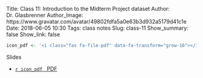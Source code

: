 Title: Class 11: Introduction to the Midterm Project dataset
Author: Dr. Glasbrenner
Author_Image: https://www.gravatar.com/avatar/49802fdfa5a0e63b3d932a5179d41c1e
Date: 2018-06-05 10:30
Tags: class notes
Slug: class-11
Show_summary: false
Show_link: false

```r
icon_pdf <- '<i class="fas fa-file-pdf" data-fa-transform="grow-16"></i>&nbsp;'
```

[Slides]{.h3}

::: {.no-bullets}
*   [`r icon_pdf` &nbsp; [PDF]{.card-downloads-format}][slides-pdf]
:::

[slides-pdf]: /doc/class11_slides.pdf
